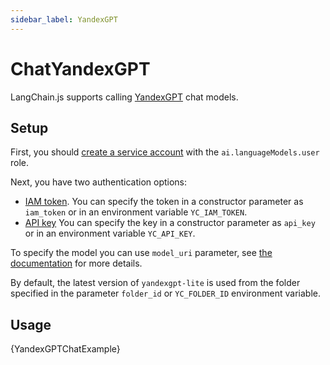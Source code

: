 ```yaml
---
sidebar_label: YandexGPT
---
```


# ChatYandexGPT

LangChain.js supports calling [YandexGPT](https://cloud.yandex.com/en/services/yandexgpt) chat models.

## Setup

First, you should [create a service account](https://cloud.yandex.com/en/docs/iam/operations/sa/create) with the `ai.languageModels.user` role.

Next, you have two authentication options:

- [IAM token](https://cloud.yandex.com/en/docs/iam/operations/iam-token/create-for-sa).
  You can specify the token in a constructor parameter as `iam_token` or in an environment variable `YC_IAM_TOKEN`.
- [API key](https://cloud.yandex.com/en/docs/iam/operations/api-key/create)
  You can specify the key in a constructor parameter as `api_key` or in an environment variable `YC_API_KEY`.

To specify the model you can use `model_uri` parameter, see [the documentation](https://cloud.yandex.com/en/docs/yandexgpt/concepts/models#yandexgpt-generation) for more details.

By default, the latest version of `yandexgpt-lite` is used from the folder specified in the parameter `folder_id` or `YC_FOLDER_ID` environment variable.

## Usage


<CodeBlock language="typescript">{YandexGPTChatExample}</CodeBlock>
